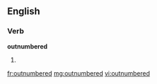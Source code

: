 ==English==

===Verb===
'''outnumbered'''

# {{past of|outnumber}}

[[fr:outnumbered]]
[[mg:outnumbered]]
[[vi:outnumbered]]